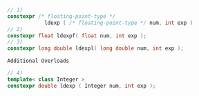 ```cpp
// 1)
constexpr /* floating-point-type */
            ldexp ( /* floating-point-type */ num, int exp )
// 2)
constexpr float ldexpf( float num, int exp );
// 3)
constexpr long double ldexpl( long double num, int exp );
```

`Additional Overloads`

```cpp
// 4)
template< class Integer >
constexpr double ldexp ( Integer num, int exp );
```